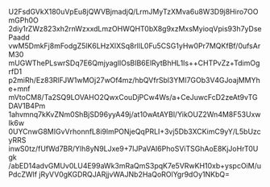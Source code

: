 U2FsdGVkX180uVpEu8jQWVBjmadjQ/LrmJMyTzXMva6u8W3D9j8Hiro7OOmGPh0O
2diy1rZWz823xh2rnWzxxdLmzOHWQHT0bX8g9xzMxsMyioqVpis93h7yDsePaadd
vwM5DmkFj8mFodgZ5lK6LHzXlXSq8rllL0Fu5CSG1yHw0Pr7MQKfBf/0ufsArM30
mUGWThePLswrSDq7E6QmjyagllOsBIB6ElRytBhHL1Is++CHTPvZz+TdimOgrfD1
p2miRh/Ez83RlFJW1wMOj27wOf4mz/hbQVfrSbl3YMI7GOb3V4GJoajMMYhe+mnf
mVtoCM8/Ta2SQ9LOVAHO2QwxCouDjPCw4Ws/a+CeJuwcFcD2zeAt9vTGDAV1B4Pm
1ahvmnq7kKvZNm0ShBjSD96yyA49j/at10wAtAYBl/YikOUZ2Wn4M8F53Uxwlk6w
0UYCnwG8MIGvVrhonnfL8i9lmPONjeQqPRLI+3vj5Db3XCKimC9yY/L5bUzcyRRS
inwS0tz/fUfWd7BR/Ylh8yN9LJxe9+7lJPaVAI6PhoSViTSGhAoE8KjJoHrT0Ugk
/abED14advGMUv0LU4E99aWk3mRaQmS3pqK7e5VRwKH10xb+yspcOiM/uPdcZWlf
jRyVV0gKGDRQJARjjvWAJNb2HaQoROlYgr9dOy1NKbQ=
